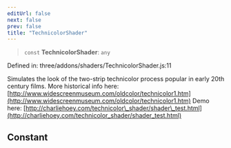 ```yaml
---
editUrl: false
next: false
prev: false
title: "TechnicolorShader"
---
```


> `const` **TechnicolorShader**: `any`

Defined in: three/addons/shaders/TechnicolorShader.js:11

Simulates the look of the two-strip technicolor process popular in early 20th century films.
More historical info here: [http://www.widescreenmuseum.com/oldcolor/technicolor1.htm](http://www.widescreenmuseum.com/oldcolor/technicolor1.htm)
Demo here: [http://charliehoey.com/technicolor\_shader/shader\_test.html](http://charliehoey.com/technicolor_shader/shader_test.html)

## Constant
